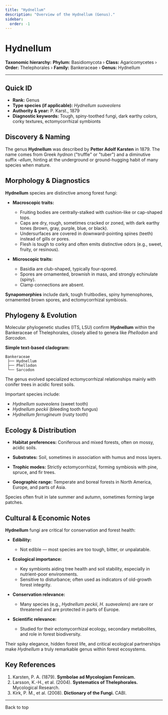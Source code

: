 ```yaml
---
title: "Hydnellum"
description: "Overview of the Hydnellum (Genus)."
sidebar:
  order: -1
---
```



# Hydnellum <Badge variant="note" text="Genus" />

**Taxonomic hierarchy:** **Phylum:** Basidiomycota › **Class:** Agaricomycetes › **Order:** Thelephorales › **Family:** Bankeraceae › **Genus:** Hydnellum

---

## Quick ID
* **Rank:** Genus  
* **Type species (if applicable):** _Hydnellum suaveolens_  
* **Authority & year:** P. Karst., 1879  
* **Diagnostic keywords:** Tough, spiny-toothed fungi, dark earthy colors, corky textures, ectomycorrhizal symbionts  

## Discovery & Naming
The genus **Hydnellum** was described by **Petter Adolf Karsten** in 1879. The name comes from Greek _hydnon_ ("truffle" or "tuber") and a diminutive suffix _-ellum_, hinting at the underground or ground-hugging habit of many species when mature.

## Morphology & Diagnostics
**Hydnellum** species are distinctive among forest fungi:

- **Macroscopic traits:**
  - Fruiting bodies are centrally-stalked with cushion-like or cap-shaped tops.
  - Caps are dry, rough, sometimes cracked or zoned, with dark earthy tones (brown, gray, purple, blue, or black).
  - Undersurfaces are covered in downward-pointing spines (teeth) instead of gills or pores.
  - Flesh is tough to corky and often emits distinctive odors (e.g., sweet, fruity, or resinous).

- **Microscopic traits:**
  - Basidia are club-shaped, typically four-spored.
  - Spores are ornamented, brownish in mass, and strongly echinulate (spiny).
  - Clamp connections are absent.

**Synapomorphies** include dark, tough fruitbodies, spiny hymenophores, ornamented brown spores, and ectomycorrhizal symbiosis.

## Phylogeny & Evolution
Molecular phylogenetic studies (ITS, LSU) confirm **Hydnellum** within the Bankeraceae of Thelephorales, closely allied to genera like _Phellodon_ and _Sarcodon_.

**Simple text-based cladogram:**
```
Bankeraceae
 ├── Hydnellum
 ├── Phellodon
 └── Sarcodon
```
The genus evolved specialized ectomycorrhizal relationships mainly with conifer trees in acidic forest soils.

Important species include:

- _Hydnellum suaveolens_ (sweet tooth)
- _Hydnellum peckii_ (bleeding tooth fungus)
- _Hydnellum ferrugineum_ (rusty tooth)

## Ecology & Distribution
- **Habitat preferences:** Coniferous and mixed forests, often on mossy, acidic soils.
- **Substrates:** Soil, sometimes in association with humus and moss layers.
- **Trophic modes:** Strictly ectomycorrhizal, forming symbiosis with pine, spruce, and fir trees.

- **Geographic range:** Temperate and boreal forests in North America, Europe, and parts of Asia.

Species often fruit in late summer and autumn, sometimes forming large patches.

## Cultural & Economic Notes
**Hydnellum** fungi are critical for conservation and forest health:

- **Edibility:**
  - Not edible — most species are too tough, bitter, or unpalatable.

- **Ecological importance:**
  - Key symbionts aiding tree health and soil stability, especially in nutrient-poor environments.
  - Sensitive to disturbance; often used as indicators of old-growth forest integrity.

- **Conservation relevance:**
  - Many species (e.g., _Hydnellum peckii_, _H. suaveolens_) are rare or threatened and are protected in parts of Europe.

- **Scientific relevance:**
  - Studied for their ectomycorrhizal ecology, secondary metabolites, and role in forest biodiversity.

Their spiky elegance, hidden forest life, and critical ecological partnerships make _Hydnellum_ a truly remarkable genus within forest ecosystems.

## Key References
1. Karsten, P. A. (1879). **Symbolae ad Mycologiam Fennicam.**  
2. Larsson, K.-H., et al. (2004). **Systematics of Thelephorales.** Mycological Research.  
3. Kirk, P. M., et al. (2008). **Dictionary of the Fungi.** CABI.

---

<LinkButton href="#top" variant="minimal" icon="arrow-up">
  Back to top
</LinkButton>
